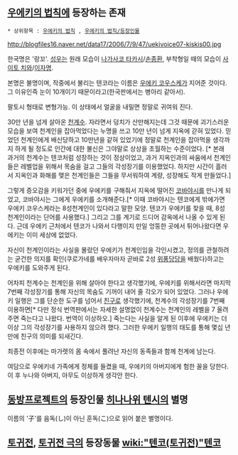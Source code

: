 == [[우에키의 법칙]]에 등장하는 존재 ==

 * 상위항목 : [[우에키의 법칙]] , [[우에키의 법칙/등장인물]]


http://blogfiles16.naver.net/data17/2006/7/9/47/uekivoice07-kiskis00.jpg

한국명은 '랑꼬'. [[성우]]는 원래 모습이 [[나가사코 타카시]]/[[손종환]], 부착형일 때의 모습이 [[사이토 치와]]/[[이자명]].

본명은 불명이며, 작중에서 불리는 텐코라는 이름은 [[우에키 코우스케]]가 지어준 것이다. 그 이유인즉 눈이 10개이기 때문이라고(한국판에서는 병아리 같아서).

팔토시 형태로 변형가능. 이 상태에서 얼굴을 내밀면 정말로 귀여워 진다. 

30만 년을 넘게 살아온 [[천계수]]. 자라면서 덩치가 산만해지는데 그것 때문에 괴기스러운 모습을 보여 천계인을 잡아먹었다는 누명을 쓰고 10만 년이 넘게 지옥에 갇혀 있었다. 믿었던 천계인에게 배신당하고 10만년을 같혀 있었기에 정말로 천계인을 잡아먹을 생각까지 하게 될 정도로 인간에 대한 불신은 그야말로 상상을 초월하는 수준이었다. [* 본래 과거의 천계수는 텐코처럼 성장하는 것이 정상이었고, 과거 지옥인과의 싸움에서 천계인들은 레벨업을 위해서 목숨을 걸고 그들의 각성장기를 이용했었다. 하지만 시간이 흘러서 지옥인과 화해를 맺은 천계인들은 그들을 무서워하여 계량, 성장해도 작게 만들었다.] 

그렇게 증오감을 키워가던 중에 우에키를 구해줘서 지옥에 떨어진 [[코바야시]]를 만나게 되었고, 코바야시는 그에게 우에키를 소개해준다.[* 이때 코바야시는 텐코에게 밖에가면 우에키 코우스케라는 8성천계인이 있다라고 말한 모양. 텐코가 우에키를 찾을 때, 8성 천계인이라는 단어를 사용했다.] 그리고 그를 계기로 드디어 감옥에서 나올 수 있게 된다. 근데 우에키 근처에서 텐코가 나와서 다행이지 만일 엉뚱한 곳에서 튀어나왔다면 우에키는 이미 세상에 없었다.

자신이 천계인이라는 사실을 몰랐던 우에키가 천계인임을 각인시켰고, 정의를 관철하려는 굳건한 의지를 확인(쿠로가네를 배우자마자 곧바로 2성 [[위풍당당]]을 배웠다)하고는 우에키를 도와주게 된다.

어차피 천계수는 천계인을 위해 살아야 한다고 생각했기에, 우에키를 위해서라면 마지막 7번째 각성장기를 통해 자신의 목숨도 기꺼이 내어 줄 각오가 되어 있었다. 그러나 우에키 일행은 그를 단순한 도구를 넘어서 [[친구]]로 생각했기에, 천계수의 각성장기를 7번째 이용하면[* 다만 정식 번역판에서는 자세한 설명없이 천계수는 천계인의 레벨을 7 올려주면 죽는다고 나왔다. 번역이 이상하오.] 죽는다는 사실을 알게 된 이후에 우에키는 더 이상 그의 각성장기를 사용하지 않으려 했다. 그러한 우에키 일행의 태도를 통해 몇십 년만에 친구의 의미를 되새긴다.

최종전 이후에는 마가렛의 몸 속에서 풀려난 자신의 동족들과 함께 천계에 남는다.

여담으로 우에키네 가족에게 정체를 들켰을 때, 우에키의 아버지에게 험한 꼴을 당한다. 이 후 누나와 아버지, 아무도 이상하게 생각안 한다.

== [[동방프로젝트]]의 등장인물 [[히나나위 텐시]]의 별명 ==
이름의 '子'를 음독(し)이 아닌 훈독(こ)으로 읽어 붙은 별명이다.

== [[토귀전]], [[토귀전 극]]의 등장동물 [[wiki:"텐코(토귀전)"텐코]] ==

